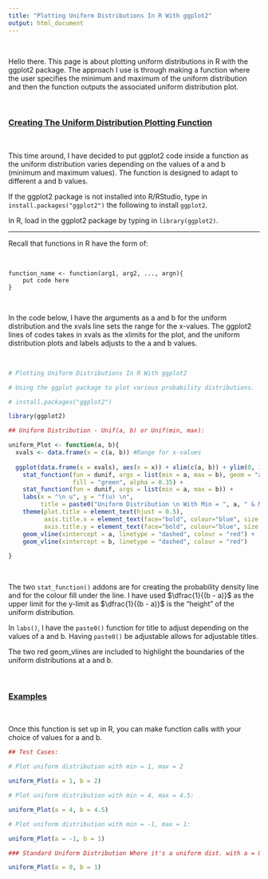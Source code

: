 ```yaml
---
title: "Plotting Uniform Distributions In R With ggplot2"
output: html_document
---
```


&nbsp;

Hello there. This page is about plotting uniform distributions in R with the ggplot2 package. The approach I use is through making a function where the user specifies the minimum and maximum of the uniform distribution and then the function outputs the associated uniform distribution plot.

&nbsp;

### <u>Creating The Uniform Distribution Plotting Function</u>

&nbsp;

This time around, I have decided to put ggplot2 code inside a function as the uniform distribution varies depending on the values of a and b (minimum and maximum values). The function is designed to adapt to different a and b values.

If the ggplot2 package is not installed into R/RStudio, type in `install.packages("ggplot2")` the following to install `ggplot2`.

In R, load in the ggplot2 package by typing in `library(ggplot2)`.

---

Recall that functions in R have the form of:

&nbsp;

```
function_name <- function(arg1, arg2, ..., argn){
    put code here
}
```

&nbsp;

In the code below, I have the arguments as a and b for the uniform distribution and the xvals line sets the range for the x-values. The ggplot2 lines of codes takes in xvals as the xlimits for the plot, and the uniform distribution plots and labels adjusts to the a and b values.

&nbsp;

```r
# Plotting Uniform Distributions In R With ggplot2

# Using the ggplot package to plot various probability distributions.

# install.packages("ggplot2")

library(ggplot2)

## Uniform Distribution - Unif(a, b) or Unif(min, max):

uniform_Plot <- function(a, b){
  xvals <- data.frame(x = c(a, b)) #Range for x-values
  
  ggplot(data.frame(x = xvals), aes(x = x)) + xlim(c(a, b)) + ylim(0, 1/(b - a)) +
    stat_function(fun = dunif, args = list(min = a, max = b), geom = "area", 
                  fill = "green", alpha = 0.35) + 
    stat_function(fun = dunif, args = list(min = a, max = b)) +
    labs(x = "\n u", y = "f(u) \n", 
         title = paste0("Uniform Distribution \n With Min = ", a, " & Max = ", b, " \n")) +
    theme(plot.title = element_text(hjust = 0.5),
          axis.title.x = element_text(face="bold", colour="blue", size = 12),
          axis.title.y = element_text(face="bold", colour="blue", size = 12)) +
    geom_vline(xintercept = a, linetype = "dashed", colour = "red") +
    geom_vline(xintercept = b, linetype = "dashed", colour = "red")
  
}
```

&nbsp;


The two `stat_function()` addons are for creating the probability density line and for the colour fill under the line. I have used $\dfrac{1}{(b - a)}$ as the upper limit for the y-limit as $\dfrac{1}{(b - a)}$ is the "height" of the uniform distribution.

In `labs()`, I have the `paste0()` function for title to adjust depending on the values of a and b. Having `paste0()` be adjustable allows for adjustable titles.

The two red geom_vlines are included to highlight the boundaries of the uniform distributions at a and b.

&nbsp;

### <u>Examples</u>

&nbsp;

Once this function is set up in R, you can make function calls with your choice of values for a and b.

```r
## Test Cases:

# Plot uniform distribution with min = 1, max = 2

uniform_Plot(a = 1, b = 2)

# Plot uniform distribution with min = 4, max = 4.5:

uniform_Plot(a = 4, b = 4.5)

# Plot uniform distribution with min = -1, max = 1:

uniform_Plot(a = -1, b = 1)

### Standard Uniform Distribution Where it's a uniform dist. with a = 0, b = 1:

uniform_Plot(a = 0, b = 1)
```

